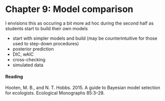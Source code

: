 Chapter 9: Model comparison
================

I envisions this as occuring a bit more ad hoc during the second half as students start to build their own models

- start with simpler models and build (may be counterintuitive for those used to step-down procedures)
- posterior prediction
- DIC, wAIC
- cross-checking
- simulated data

#### Reading

Hooten, M. B., and N. T. Hobbs. 2015. A guide to Bayesian model selection for ecologists. Ecological Monographs 85:3–28.  

